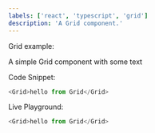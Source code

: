 ```yaml
---
labels: ['react', 'typescript', 'grid']
description: 'A Grid component.'
---
```



Grid example:

A simple Grid component with some text

Code Snippet:
```js
<Grid>hello from Grid</Grid>
```


Live Playground:
```js live
<Grid>hello from Grid</Grid>
```
